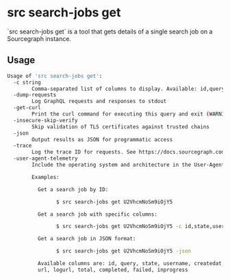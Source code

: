 # src search-jobs get

<p className="subtitle">`src search-jobs get` is a tool that gets details of a single search job on a Sourcegraph instance.</p>

## Usage

```bash
Usage of 'src search-jobs get':
  -c string
        Comma-separated list of columns to display. Available: id,query,state,username,createdat,startedat,finishedat,url,logurl,total,completed,failed,inprogress (default "id,username,state,query")
  -dump-requests
        Log GraphQL requests and responses to stdout
  -get-curl
        Print the curl command for executing this query and exit (WARNING: includes printing your access token!)
  -insecure-skip-verify
        Skip validation of TLS certificates against trusted chains
  -json
        Output results as JSON for programmatic access
  -trace
        Log the trace ID for requests. See https://docs.sourcegraph.com/admin/observability/tracing
  -user-agent-telemetry
        Include the operating system and architecture in the User-Agent sent with requests to Sourcegraph (default true)

        Examples:

          Get a search job by ID:

                $ src search-jobs get U2VhcmNoSm9iOjY5

          Get a search job with specific columns:

                $ src search-jobs get U2VhcmNoSm9iOjY5 -c id,state,username

          Get a search job in JSON format:

                $ src search-jobs get U2VhcmNoSm9iOjY5 -json

          Available columns are: id, query, state, username, createdat, startedat, finishedat,
          url, logurl, total, completed, failed, inprogress
```
